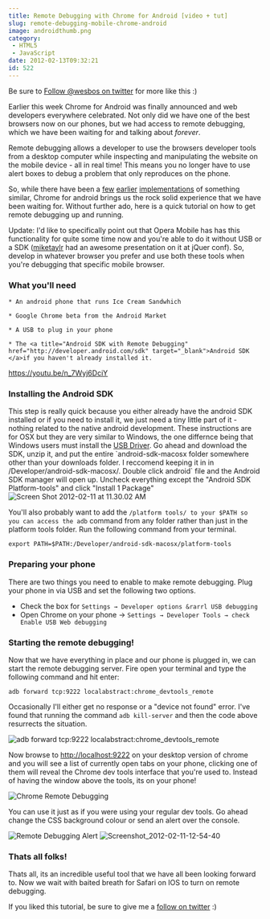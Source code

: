 ```yaml
---
title: Remote Debugging with Chrome for Android [video + tut]
slug: remote-debugging-mobile-chrome-android
image: androidthumb.png
category:
 - HTML5
 - JavaScript
date: 2012-02-13T09:32:21
id: 522
---
```


Be sure to [Follow @wesbos on twitter](http://twitter.com/wesbos) for more like this :)

Earlier this week Chrome for Android was finally announced and web developers everywhere celebrated. Not only did we have one of the best browsers now on our phones, but we had access to remote debugging, which we have been waiting for and talking about _forever_.

Remote debugging allows a developer to use the browsers developer tools from a desktop computer while inspecting and manipulating the website on the mobile device - all in real time! This means you no longer have to use alert boxes to debug a problem that only reproduces on the phone.

So, while there have been a [few](http://phonegap.github.com/weinre/) [earlier](http://www.opera.com/dragonfly/documentation/remote/) [implementations](http://devblog.blackberry.com/2011/06/debugging-blackberry-web-apps/) of something similar, Chrome for android brings us the rock solid experience that we have been waiting for. Without further ado, here is a quick tutorial on how to get remote debugging up and running.

Update: I'd like to specifically point out that Opera Mobile has has this functionality for quite some time now and you're able to do it without USB or a SDK ([miketaylr](http://twitter.com/#!/miketaylr) had an awesome presentation on it at jQuer conf). So, develop in whatever browser you prefer and use both these tools when you're debugging that specific mobile browser.

### What you'll need

```
* An android phone that runs Ice Cream Sandwhich

* Google Chrome beta from the Android Market

* A USB to plug in your phone

* The <a title="Android SDK with Remote Debugging" href="http://developer.android.com/sdk" target="_blank">Android SDK </a>if you haven't already installed it.
```

https://youtu.be/n_7Wyj6DciY

### Installing the Android SDK

This step is really quick because you either already have the android SDK installed or if you need to install it, we just need a tiny little part of it - nothing related to the native android development. These instructions are for OSX but they are very similar to Windows, the one differnce being that Windows users must install the [USB Driver](http://developer.android.com/sdk/win-usb.html). Go ahead and download the SDK, unzip it, and put the entire \`android-sdk-macosx folder somewhere other than your downloads folder. I reccomend keeping it in in /Developer/android-sdk-macosx/. Double click android\` file and the Android SDK manager will open up. Uncheck everything except the "Android SDK Platform-tools" and click "Install 1 Package" ![](Screen-Shot-2012-02-11-at-11.30.02-AM3-650x464.png "Screen Shot 2012-02-11 at 11.30.02 AM")

You'll also probably want to add the `/platform tools/ to your $PATH so you can access the adb` command from any folder rather than just in the platform tools folder. Run the following command from your terminal.

`export PATH=$PATH:/Developer/android-sdk-macosx/platform-tools`

### Preparing your phone

There are two things you need to enable to make remote debugging. Plug your phone in via USB and set the following two options.

* Check the box for `Settings → Developer options &rarrl USB debugging`
* Open Chrome on your phone → `Settings → Developer Tools → check Enable USB Web debugging`

### Starting the remote debugging!

Now that we have everything in place and our phone is plugged in, we can start the remote debugging server. Fire open your terminal and type the following command and hit enter:

`adb forward tcp:9222 localabstract:chrome_devtools_remote`

Occasionally I'll either get no response or a "device not found" error. I've found that running the command `adb kill-server` and then the code above resurrects the situation.

![](Screen-Shot-2012-02-11-at-12.07.17-PM.png "adb forward tcp:9222 localabstract:chrome_devtools_remote")

Now browse to [http://localhost:9222](http://localhost:9222) on your desktop version of chrome and you will see a list of currently open tabs on your phone, clicking one of them will reveal the Chrome dev tools interface that you're used to. Instead of having the window above the tools, its on your phone!

![](Screen-Shot-2012-02-11-at-12.39.28-PM-650x373.png "Chrome Remote Debugging")

You can use it just as if you were using your regular dev tools. Go ahead change the CSS background colour or send an alert over the console.

![](Screen-Shot-2012-02-11-at-12.44.50-PM-300x284.png "Remote Debugging Alert") ![](Screenshot_2012-02-11-12-54-40-180x300.png "Screenshot_2012-02-11-12-54-40")

### Thats all folks!

Thats all, its an incredible useful tool that we have all been looking forward to. Now we wait with baited breath for Safari on IOS to turn on remote debugging.

If you liked this tutorial, be sure to give me a [follow on twitter](http://twitter.com/wesbos) :)